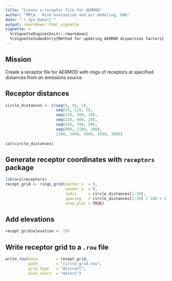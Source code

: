 ```yaml
---
title: "Create a receptor file for AERMOD"
author: "MPCA - Risk evaluation and air modeling, EAO"
date: "`r Sys.Date()`"
output: rmarkdown::html_vignette
vignette: >
  %\VignetteEngine{knitr::rmarkdown}
  %\VignetteIndexEntry{Method for updating AERMOD dispersion factors}
---
```



## Mission
Create a receptor file for AERMOD with rings of receptors at specified distances from an emissions source.


## Receptor distances
```r
circle_distances <- c(seq(6, 50, 2),
                      seq(55, 110, 5),
                      seq(120, 200, 10),
                      seq(220, 400, 20),
                      seq(450, 700, 50),
                      seq(800, 1100, 100),
                      1300, 1600, 2000, 2500, 3000)
                      
cat(circle_distances)
```

## Generate receptor coordinates with `receptors` package
```r
library(receptors)
recept_grid <- rings_grid(center_x  = 0, 
                          center_y  = 0, 
                          radii     = circle_distances[1:30],
                          spacing   = circle_distances[1:30] / 100 + 1,
                          show_plot = TRUE)
```


## Add elevations
```r
recept_grid$elevation <- 255
```


## Write receptor grid to a `.rou` file
```r
write_rou(data        = recept_grid, 
          path        = "circle_grid.rou",
          grid_type   = "disccart",
          elev_units  = "meters")
```

